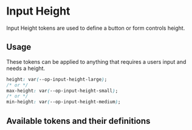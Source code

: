 
<Meta title="Tokens/Input/Input Height" />

# Input Height

Input Height tokens are used to define a button or form controls height.

## Usage

These tokens can be applied to anything that requires a users input and needs a height.

```css
height: var(--op-input-height-large);
/* or */
max-height: var(--op-input-height-small);
/* or */
min-height: var(--op-input-height-medium);
```

## Available tokens and their definitions

<div class="input-height-tokens">
  <DesignTokenDocBlock categoryName="Input Heights" viewType="card" />
</div>
